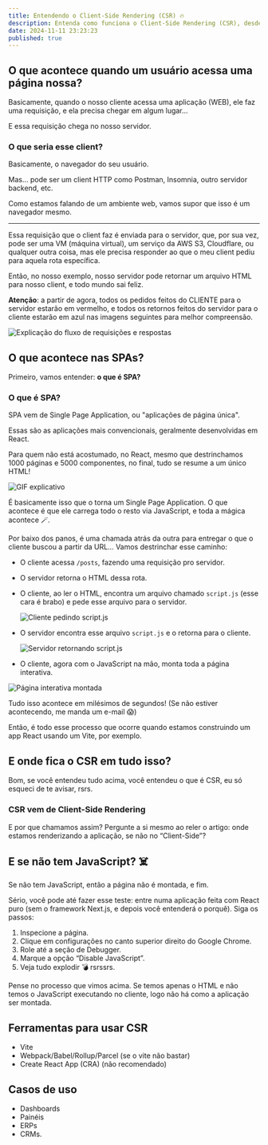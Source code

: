 ```yaml
---
title: Entendendo o Client-Side Rendering (CSR) 🔥
description: Entenda como funciona o Client-Side Rendering (CSR), desde a requisição do cliente até a resposta do servidor em aplicações web.
date: 2024-11-11 23:23:23
published: true
---
```


## O que acontece quando um usuário acessa uma página nossa?

Basicamente, quando o nosso cliente acessa uma aplicação (WEB), ele faz uma requisição, e ela precisa chegar em algum lugar…

E essa requisição chega no nosso servidor.

### O que seria esse client?

Basicamente, o navegador do seu usuário.

Mas… pode ser um client HTTP como Postman, Insomnia, outro servidor backend, etc.

Como estamos falando de um ambiente web, vamos supor que isso é um navegador mesmo.

---

Essa requisição que o client faz é enviada para o servidor, que, por sua vez, pode ser uma VM (máquina virtual), um serviço da AWS S3, Cloudflare, ou qualquer outra coisa, mas ele precisa responder ao que o meu client pediu para aquela rota específica.

Então, no nosso exemplo, nosso servidor pode retornar um arquivo HTML para nosso client, e todo mundo sai feliz.

**Atenção**: a partir de agora, todos os pedidos feitos do CLIENTE para o servidor estarão em vermelho, e todos os retornos feitos do servidor para o cliente estarão em azul nas imagens seguintes para melhor compreensão.

![Explicação do fluxo de requisições e respostas](/images/primeira-chamada.jpg)

## O que acontece nas SPAs?

Primeiro, vamos entender: **o que é SPA?**

### O que é SPA?

SPA vem de Single Page Application, ou "aplicações de página única".

Essas são as aplicações mais convencionais, geralmente desenvolvidas em React.

Para quem não está acostumado, no React, mesmo que destrinchamos 1000 páginas e 5000 componentes, no final, tudo se resume a um único HTML!

![GIF explicativo](/images/gif-minion.gif)

É basicamente isso que o torna um Single Page Application. O que acontece é que ele carrega todo o resto via JavaScript, e toda a mágica acontece 🪄.

Por baixo dos panos, é uma chamada atrás da outra para entregar o que o cliente buscou a partir da URL… Vamos destrinchar esse caminho:

- O cliente acessa `/posts`, fazendo uma requisição pro servidor.
- O servidor retorna o HTML dessa rota.
- O cliente, ao ler o HTML, encontra um arquivo chamado `script.js` (esse cara é brabo) e pede esse arquivo para o servidor.

    ![Cliente pedindo script.js](/images/segunda-chamada.jpg)

- O servidor encontra esse arquivo `script.js` e o retorna para o cliente.

    ![Servidor retornando script.js](/images/terceira-chamada.jpg)

- O cliente, agora com o JavaScript na mão, monta toda a página interativa.

![Página interativa montada](/images/quarta-chamada.jpg)

Tudo isso acontece em milésimos de segundos! (Se não estiver acontecendo, me manda um e-mail 😱)

Então, é todo esse processo que ocorre quando estamos construindo um app React usando um Vite, por exemplo.

## E onde fica o CSR em tudo isso?

Bom, se você entendeu tudo acima, você entendeu o que é CSR, eu só esqueci de te avisar, rsrs.

### CSR vem de Client-Side Rendering

E por que chamamos assim? Pergunte a si mesmo ao reler o artigo: onde estamos renderizando a aplicação, se não no “Client-Side”?

## E se não tem JavaScript? ☠️

Se não tem JavaScript, então a página não é montada, e fim.

Sério, você pode até fazer esse teste: entre numa aplicação feita com React puro (sem o framework Next.js, e depois você entenderá o porquê). Siga os passos:

1. Inspecione a página.
2. Clique em configurações no canto superior direito do Google Chrome.
3. Role até a seção de Debugger.
4. Marque a opção “Disable JavaScript”.
5. Veja tudo explodir 💣 rsrssrs.

Pense no processo que vimos acima. Se temos apenas o HTML e não temos o JavaScript executando no cliente, logo não há como a aplicação ser montada.

## Ferramentas para usar CSR
- Vite
- Webpack/Babel/Rollup/Parcel (se o vite não bastar)
- Create React App (CRA) (não recomendado)

## Casos de uso
- Dashboards
- Painéis
- ERPs
- CRMs.